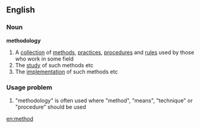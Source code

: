 ==English==
===Noun===
'''methodology'''
# A [[collection]] of [[method]]s, [[practice]]s, [[procedure]]s and [[rule]]s used by those who work in some field
# The [[study]] of such methods etc
# The [[implementation]] of such methods etc

===Usage problem===
# "methodology" is often used where "method", "means", "technique" or "procedure" should be used

[[en:method]]